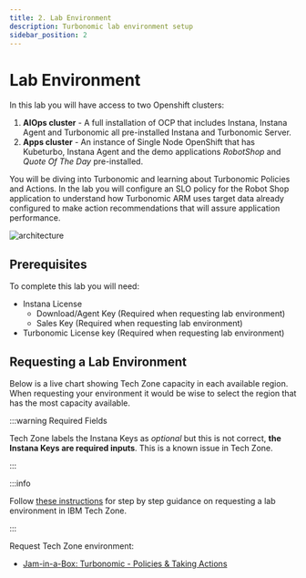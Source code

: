 ```yaml
---
title: 2. Lab Environment
description: Turbonomic lab environment setup
sidebar_position: 2
---
```


# Lab Environment

In this lab you will have access to two Openshift clusters:

1. **AIOps cluster** - A full installation of OCP that includes Instana, Instana
   Agent and Turbonomic all pre-installed Instana and Turbonomic Server.
2. **Apps cluster** - An instance of Single Node OpenShift that has Kubeturbo,
   Instana Agent and the demo applications _RobotShop_ and _Quote Of The Day_
   pre-installed.

You will be diving into Turbonomic and learning about Turbonomic Policies and
Actions. In the lab you will configure an SLO policy for the Robot Shop
application to understand how Turbonomic ARM uses target data already configured
to make action recommendations that will assure application performance.

![architecture](images/architecture-instana-turbo.png)

## Prerequisites

To complete this lab you will need:

- Instana License
  - Download/Agent Key (Required when requesting lab environment)
  - Sales Key (Required when requesting lab environment)
- Turbonomic License key (Required when requesting lab environment)

## Requesting a Lab Environment


Below is a live chart showing Tech Zone capacity in each available region. When
requesting your environment it would be wise to select the region that has the
most capacity available.

<TechZoneStatus />

:::warning Required Fields

Tech Zone labels the Instana Keys as _optional_ but this is not correct, **the
Instana Keys are required inputs**. This is a known issue in Tech Zone.

:::

:::info

Follow
[these instructions](/waiops-tech-jam/labs/jam-in-a-box/#requesting-a-lab-environment)
for step by step guidance on requesting a lab environment in IBM Tech Zone.

:::

Request Tech Zone environment:

- [Jam-in-a-Box: Turbonomic - Policies & Taking Actions](https://techzone.ibm.com/my/reservations/create/64a3ba32b1a45b001790c4a7)
